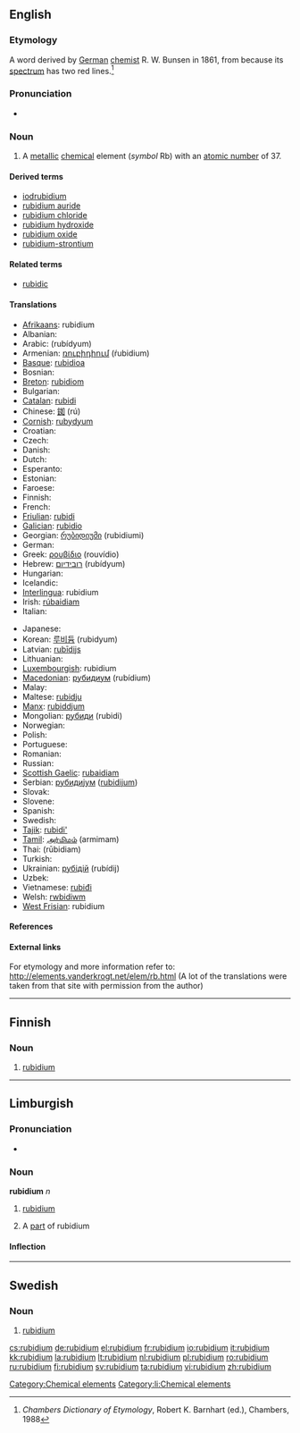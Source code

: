 {{also|Rubidium}}
==English==
{{elements|Rb|krypton|Kr|strontium|Sr}}

===Etymology===
A {{NL.}} word derived by [[German]] [[chemist]] R. W. Bunsen in 1861, from {{etyl|la}} {{term|rubidus||red|lang=la}} because its [[spectrum]] has two red lines.<ref>''Chambers Dictionary of Etymology'', Robert K. Barnhart (ed.), Chambers, 1988</ref>

===Pronunciation===
* {{a|UK}} {{IPA|/ˌɹʊuˈbɪd.iː.ʌm/}} {{SAMPA|/%ru:"bId.i:.Vm/}}

===Noun===
{{en-noun|-}}
{{wikipedia}}

# {{element}} A [[metallic]] [[chemical]] element (''symbol'' Rb) with an [[atomic number]] of 37.

====Derived terms====
* [[iodrubidium]]<!--is this correct, or should it be "iodorubidium"?-->
* [[rubidium auride]]
* [[rubidium chloride]]
* [[rubidium hydroxide]]
* [[rubidium oxide]]
* [[rubidium-strontium]]

====Related terms====
* [[rubidic]]

====Translations====
{{trans-top|element with atomic number 37}}
* [[Afrikaans]]: rubidium
* Albanian: {{t-|sq|rubid|xs=Albanian}}
* Arabic: {{Arab|[[روبيديوم]]}} (rubídyum) {{m}}
* Armenian: [[ռուբիդիում]] (ŕubidium)
* [[Basque]]: [[rubidioa]]
* Bosnian: {{t-|bs|rubidij}}
* [[Breton]]: [[rubidiom]]
* Bulgarian: {{t-|bg|рубидий|m|tr=rubídij|sc=Cyrl}}
* [[Catalan]]: [[rubidi]]
* Chinese: [[銣]] (rú)
* [[Cornish]]: [[rubydyum]]
* Croatian: {{t-|hr|rubidij}}
* Czech: {{t+|cs|rubidium}}
* Danish: {{t-|da|rubidium}}
* Dutch: {{t+|nl|rubidium|n}}
* Esperanto: {{t-|eo|rubidio|xs=Esperanto}}
* Estonian: {{t-|et|rubiidium}}
* Faroese: {{t-|fo|rubidium|xs=Faroese}}
* Finnish: {{t+|fi|rubidium}}
* French: {{t+|fr|rubidium|m}}
* [[Friulian]]: [[rubidi]]
* [[Galician]]: [[rubidio]]
* Georgian: [[რუბიდიუმი]] (rubidiumi)
* German: {{t+|de|Rubidium|n}}
* Greek: [[ρουβίδιο]] (rouvídio) {{n}}
* Hebrew: [[רובידיום]] (rubídyum)
* Hungarian: {{t+|hu|rubídium}}
* Icelandic: {{t+|is|rúbidín}}
* [[Interlingua]]: rubidium
* Irish: [[rúbaidiam]]
* Italian: {{t+|it|rubidio|m}}
{{trans-mid}}
* Japanese: {{t+|ja|ルビジウム|tr=rubijiumu|sc=Jpan}}
* Korean: [[루비듐]] (rubidyum)
* Latvian: [[rubīdijs]]
* Lithuanian: {{t+|lt|rubidis|xs=Lithuanian}}
* [[Luxembourgish]]: rubidium
* [[Macedonian]]: [[рубидиум]] (rubídium) {{m}}
* Malay: {{t-|ms|rubidium|xs=Malay}}
* Maltese: [[rubidju]]
* [[Manx]]: [[rubiddjum]]
* Mongolian: [[рубиди]] (rubidi)
* Norwegian: {{t-|no|rubidium}}
* Polish: {{t+|pl|rubid|m}}
* Portuguese: {{t+|pt|rubídio|m}}
* Romanian: {{t+|ro|rubidiu|n}}
* Russian: {{t+|ru|рубидий|m|tr=rubídij|sc=Cyrl}}
* [[Scottish Gaelic]]: [[rubaidiam]]
* Serbian: [[рубидиjум]] ([[rubidijum]]) {{m}}
* Slovak: {{t-|sk|rubidium}}
* Slovene: {{t+|sl|rubidij}}
* Spanish: {{t+|es|rubidio|m}}
* Swedish: {{t+|sv|rubidium|n}}
* [[Tajik]]: [[rubidi']]
* [[Tamil]]: [[அர்மிமம்]] (armimam)
* Thai: {{Thai|[[รูบิเดียม]]}} (rūbidiam)
* Turkish: {{t+|tr|rubidyum}}
* Ukrainian: [[рубідій]] (rubídij) {{m}}
* Uzbek: {{t-|uz|рубидий|tr=rubidiy|sc=Cyrl|xs=Uzbek}}
* Vietnamese: [[rubiđi]]
* Welsh: [[rwbidiwm]]
* [[West Frisian]]: rubidium
{{trans-bottom}}

====References====
<references/>

====External links====
For etymology and more information refer to:
http://elements.vanderkrogt.net/elem/rb.html
(A lot of the translations were taken from that site with permission from the author)

[[Category:Chemical elements]]

----

==Finnish==
{{wikipedia|lang=fi}}

===Noun===
{{fi-noun}}

# {{element|lang=fi}} [[#English|rubidium]]

----

==Limburgish==

===Pronunciation===
* {{IPA|[ʁyˈbi˦ɖɔ˧m]|lang=li}}

===Noun===
'''rubidium''' ''n''

# {{uncountable|lang=li}} [[rubidium#English|rubidium]]
# A [[part]] of rubidium

====Inflection====
{{li-noun-um|rubidi}}

[[Category:li:Chemical elements]]


----
==Swedish==
{{wikipedia|lang=sv}}

===Noun===
{{infl|sv|noun|g=n|uncountable}}
{{sv-noun-unc-n|2=rubidiumet}}
{{sv-noun-unc-n|2=rubidiet}}

# {{context|chemical element|lang=sv}} [[#English|rubidium]]


[[cs:rubidium]]
[[de:rubidium]]
[[el:rubidium]]
[[fr:rubidium]]
[[io:rubidium]]
[[it:rubidium]]
[[kk:rubidium]]
[[la:rubidium]]
[[lt:rubidium]]
[[nl:rubidium]]
[[pl:rubidium]]
[[ro:rubidium]]
[[ru:rubidium]]
[[fi:rubidium]]
[[sv:rubidium]]
[[ta:rubidium]]
[[vi:rubidium]]
[[zh:rubidium]]